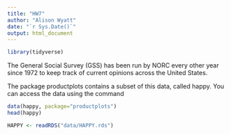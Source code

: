 ```yaml
---
title: "HW7"
author: "Alison Wyatt"
date: "`r Sys.Date()`"
output: html_document
---
```

```r
library(tidyverse)
```


The General Social Survey (GSS) has been run by NORC every other year since 1972 to keep track of current opinions across the United States.

The package productplots contains a subset of this data, called happy. You can access the data using the command
```r
data(happy, package="productplots")
head(happy)
```

```r
HAPPY <- readRDS("data/HAPPY.rds")
```

